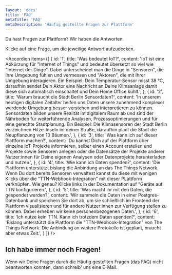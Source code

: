 ```yaml
---
layout: 'docs'
title: 'FAQ'
metaTitle: 'FAQ'
metaDescription: 'Häufig gestellte Fragen zur Plattform'
---
```



<p className="lead">
  Du hast Fragen zur Plattform? Wir haben die Antworten.
</p>

Klicke auf eine Frage, um die jeweilige Antwort aufzudecken.

<Accordion items={[
  {
    id: '1',
    title: 'Was bedeutet IoT?',
    content: 'IoT ist eine Abkürzung für "Internet of Things" und bedeutet übersetzt so viel wie "Internet der Dinge". Dabei unterscheidet man die Dinge in "Sensoren", die Ihre Umgebung fühlen und vermessen und "Aktoren", die mit Ihrer Umgebung interagieren. Ein Beispiel: Dein Temperatur-Sensor misst 38 °C, daraufhin sendet Dein Aktor eine Nachricht an Deine Klimaanlage damit diese sich automatisch einschaltet und Dein Home Office kühlt.',
  },
  {
    id: '2',
    title: 'Warum braucht die Stadt Berlin Sensordaten?',
    content: 'In unserem heutigen digitalen Zeitalter helfen uns Daten unsere zunehmend komplexer werdende Umgebung besser verstehen und interpretieren zu können. Sensordaten bilden unsere Realität im digitalem Raum ab und sind der Nährboden für weiterführende Analysen, Prozessoptimierungen und für eine gerechte Stadtplanung. Ein Beispiel: Die Klimasensoren der Stadt Berlin verzeichnen Hitze-Inseln im deiner Straße, daraufhin plant die Stadt die Neupflanzung von 10 Bäumen.',
  },
  {
    id: '3',
    title: 'Was kann ich auf dieser Plattform machen?',
    content: 'Du kannst Dich auf der Plattform über einzelne IoT-Projekte informieren, selber einen Account erstellen und Projekte sowie Sensoren anlegen oder die Datensätze der Projekte anderer Nutzer:innen für Deine eigenen Analysen oder Datenprojekte herunterladen und nutzen.',
  },
  {
    id: '4',
    title: 'Wie kann ich Daten spenden?',
    content: 'Die Plattform unterstützt bislang die Anbindung an das The Things Network. Wenn Du dort bereits Sensoren verwaltest kannst du diese mit wenigen Klicks über die "TTN-Webhook-Integration" mit dieser PLattform verknüpfen. Wie genau? Klicke links in der Dokumentation auf "Geräte auf TTN konfigurieren.',
  },
  {
    id: '5',
    title: 'Was macht ihr mit den Daten, die gespendet werden?',
    content: 'Wir sammeln die Daten in einer Postgres-Datenbank und speichern Sie dort ab, um sie schließlich im Frontend der Plattform visualisieren und für andere Nutzer:innen zur Verfügung stellen zu können. Dabei erheben wir keine personenbezogenen Daten.',
  },
  {
    id: '6',
    title: 'Ich nutze kein TTN. Kann ich trotzdem Daten spenden?',
    content: 'Bislang unterstützt die Plattform die "TTN-Webhook-Integration" von The Things Network. Die Anbindung an weitere Protokolle ist geplant, braucht aber etwas Zeit.',
  }
]} />


## Ich habe immer noch Fragen!
Wenn wir Deine Fragen durch die Häufig gestellten Fragen (das FAQ) nicht beantworten konnten, dann schreib' uns eine E-Mail.
